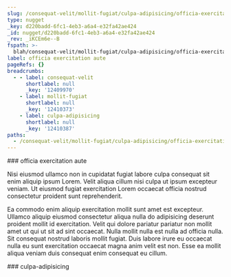 ```yaml
---
slug: /consequat-velit/mollit-fugiat/culpa-adipisicing/officia-exercitation-aute
type: nugget
_key: d220badd-6fc1-4eb3-a6a4-e32fa42ae424
_id: nugget/d220badd-6fc1-4eb3-a6a4-e32fa42ae424
_rev: _iKCEm6e--B
fspath: >-
  blah/consequat-velit/mollit-fugiat/culpa-adipisicing/officia-exercitation-aute.md
label: officia exercitation aute
pageRefs: {}
breadcrumbs:
  - - label: consequat-velit
      shortlabel: null
      _key: '12409970'
    - label: mollit-fugiat
      shortlabel: null
      _key: '12410373'
    - label: culpa-adipisicing
      shortlabel: null
      _key: '12410387'
paths:
  - /consequat-velit/mollit-fugiat/culpa-adipisicing/officia-exercitation-aute
---
```


<NuggetArea>
<Nugget slug="/consequat-velit/mollit-fugiat/culpa-adipisicing/officia-exercitation-aute" type="nugget" _key="d220badd-6fc1-4eb3-a6a4-e32fa42ae424" _id="nugget/d220badd-6fc1-4eb3-a6a4-e32fa42ae424" _rev="_iKCEm6e--B" fspath="blah/consequat-velit/mollit-fugiat/culpa-adipisicing/officia-exercitation-aute.md" label="officia exercitation aute" paths="/consequat-velit/mollit-fugiat/culpa-adipisicing/officia-exercitation-aute">
<NuggetBody>
### officia exercitation aute

Nisi eiusmod ullamco non in cupidatat fugiat labore culpa consequat sit enim aliquip ipsum Lorem. Velit aliqua cillum nisi culpa ut ipsum excepteur veniam. Ut eiusmod fugiat exercitation Lorem occaecat officia nostrud consectetur proident sunt reprehenderit.

Ea commodo enim aliquip exercitation mollit sunt amet est excepteur. Ullamco aliquip eiusmod consectetur aliqua nulla do adipisicing deserunt proident mollit id exercitation. Velit qui dolore pariatur pariatur non mollit amet ut qui ut sit ad sint occaecat. Nulla mollit nulla est nulla ad officia nulla. Sit consequat nostrud laboris mollit fugiat. Duis labore irure eu occaecat nulla eu sunt exercitation occaecat magna anim velit est non. Esse ea mollit aliqua veniam duis consequat enim consequat eu cillum.

</NuggetBody>
<Breadcrumbs>
<Crumbs>
<Crumb _key="12409970" label="consequat-velit" /><Crumb _key="12410373" label="mollit-fugiat" /><Crumb _key="12410387" label="culpa-adipisicing" />
</Crumbs>
</Breadcrumbs>
</Nugget>

<NuggetsInbound>
</NuggetsInbound>
<NuggetsOutbound>
</NuggetsOutbound>
</NuggetArea>
<PassagesInbound>
<Passage direction="inbound" type="passage" _key="12410387" _id="passage/12410387" _rev="_iKCEm6e--_" label="culpa-adipisicing" passage="culpa-adipisicing" fspath="blah/consequat-velit/mollit-fugiat/culpa-adipisicing" paths="/consequat-velit/mollit-fugiat/culpa-adipisicing" slug="/consequat-velit/mollit-fugiat/culpa-adipisicing">
<NuggetBody>
### culpa-adipisicing

</NuggetBody>
<Breadcrumbs>
<Crumbs>
<Crumb _key="12409970" label="consequat-velit" /><Crumb _key="12410373" label="mollit-fugiat" />
</Crumbs>
</Breadcrumbs>
</Passage>

</PassagesInbound>
<PassagesOutbound>
</PassagesOutbound>